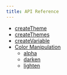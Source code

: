 ```yaml
---
title: API Reference
---
```


- [createTheme](/theming/api/createTheme)
- [createThemes](/theming/api/createThemes)
- [createVariable](/theming/api/createVariable)
- [Color Manipulation](/theming/api/color-manipulation)
  - [alpha](/theming/api/color-manipulation/alpha)
  - [darken](/theming/api/color-manipulation/darken)
  - [lighten](/theming/api/color-manipulation/lighten)
